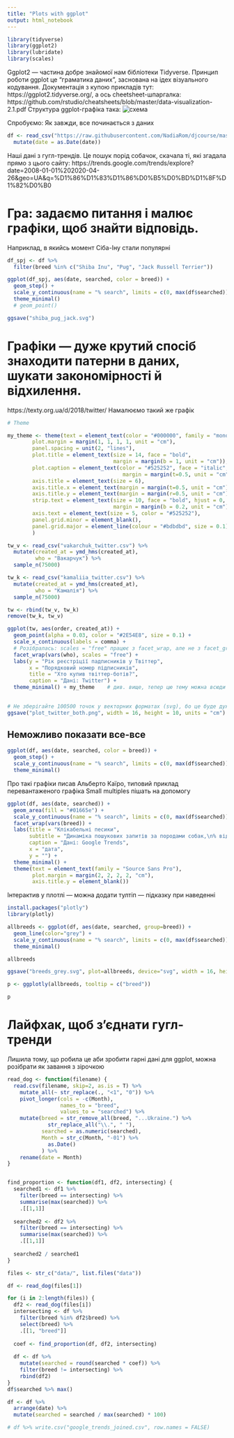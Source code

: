 ```yaml
---
title: "Plots with ggplot"
output: html_notebook
---
```

```r
library(tidyverse)
library(ggplot2)
library(lubridate)
library(scales)
```

Ggplot2 — частина добре знайомої нам бібліотеки Tidyverse.
Принцип роботи ggplot це "граматика даних", заснована на ідех візуального кодування. Документація з купою прикладів тут: https://ggplot2.tidyverse.org/, а ось cheetsheet-шпаргалка: https://github.com/rstudio/cheatsheets/blob/master/data-visualization-2.1.pdf
Структура ggplot-графіка така:
![схема](ggplot_scheme.png)

Спробуємо:
Як завжди, все починається з даних
```r
df <- read_csv("https://raw.githubusercontent.com/NadiaRom/djcourse/master/uku2020/day4-plots/google_trends_joined.csv") %>%
  mutate(date = as.Date(date))
```

Наші дані з гугл-трендів. Це пошук порід собачок, скачала ті, які згадала прямо з цього сайту: https://trends.google.com/trends/explore?date=2008-01-01%202020-04-26&geo=UA&q=%D1%86%D1%83%D1%86%D0%B5%D0%BD%D1%8F%D1%82%D0%B0

# Гра: задаємо питання і малює графіки, щоб знайти відповідь.
Наприклад, в якийсь момент Сіба-Іну стали популярні

```r
df_spj <- df %>%
  filter(breed %in% c("Shiba Inu", "Pug", "Jack Russell Terrier"))

ggplot(df_spj, aes(date, searched, color = breed)) +
  geom_step() +
  scale_y_continuous(name = "% search", limits = c(0, max(df$searched))) +
  theme_minimal()
  # geom_point()

ggsave("shiba_pug_jack.svg")

```


# Графіки — дуже крутий спосіб знаходити патерни в даних, шукати закономірності й відхилення.
https://texty.org.ua/d/2018/twitter/
Намалюємо такий же графік

```r
# Theme

my_theme <- theme(text = element_text(color = "#000000", family = "monospace"),
        plot.margin = margin(1, 1, 1, 1, unit = "cm"),
        panel.spacing = unit(2, "lines"),
        plot.title = element_text(size = 14, face = "bold",
                                  margin = margin(b = 1, unit = "cm")),
        plot.caption = element_text(color = "#525252", face = "italic", size = 5,
                                     margin = margin(t=0.5, unit = "cm")),
        axis.title = element_text(size = 6),
        axis.title.x = element_text(margin = margin(t=0.5, unit = "cm"), hjust=0),
        axis.title.y = element_text(margin = margin(r=0.5, unit = "cm")),
        strip.text = element_text(size = 10, face = "bold", hjust = 0,
                                  margin = margin(b = 0.2, unit = "cm")),
        axis.text = element_text(size = 5, color = "#525252"),
        panel.grid.minor = element_blank(),
        panel.grid.major = element_line(colour = "#bdbdbd", size = 0.1)
        )
```

```r
tw_v <- read_csv("vakarchuk_twitter.csv") %>%
  mutate(created_at = ymd_hms(created_at),
         who = "Вакарчук") %>%
  sample_n(75000)

tw_k <- read_csv("kamaliia_twitter.csv") %>%
  mutate(created_at = ymd_hms(created_at),
         who = "Камалія") %>%
  sample_n(75000)

tw <- rbind(tw_v, tw_k)
remove(tw_k, tw_v) 

ggplot(tw, aes(order, created_at)) +
  geom_point(alpha = 0.03, color = "#2E54E8", size = 0.1) +
  scale_x_continuous(labels = comma) +
  # Розібралась: scales = "free" працює з facet_wrap, але не з facet_grid
  facet_wrap(vars(who), scales = "free") +
  labs(y = "Рік реєстріції падписників у Твіттер",
       x = "Порядковий номер підписників",
       title = "Хто купив твіттер-ботів?",
       caption = "Дані: Twitter") +
  theme_minimal() + my_theme    # див. вище, тепер цю тему можна всюди додавати
  

# Не зберігайте 100500 точок у векторних форматах (svg), бо це буде дуже великий файл, з яким неможливо працювати
ggsave("plot_twitter_both.png", width = 16, height = 10, units = "cm")


```

## Неможливо показати все-все
```r
ggplot(df, aes(date, searched, color = breed)) +
  geom_step() +
  scale_y_continuous(name = "% search", limits = c(0, max(df$searched))) +
  theme_minimal()
```

Про такі графіки писав Альберто Каїро, типовий приклад перевантаженого графіка
Small multiples пішать на допомогу

```r

ggplot(df, aes(date, searched)) +
  geom_area(fill = "#01665e") +
  scale_y_continuous(name = "% search", limits = c(0, max(df$searched))) +
  facet_wrap(vars(breed)) +
  labs(title = "Клікабельні песики",
       subtitle = "Динаміка пошукових запитів за породами собак,\n% від максимального",
       caption = "Дані: Google Trends",
       x = "дата",
       y = "") +
  theme_minimal() +
  theme(text = element_text(family = "Source Sans Pro"),
        plot.margin = margin(2, 2, 2, 2, "cm"),
        axis.title.y = element_blank())
```

Інтерактив у плотлі — можна додати тултіп — підказку при наведенні
```r
install.packages("plotly")
library(plotly)

allbreeds <- ggplot(df, aes(date, searched, group=breed)) +
  geom_line(color="grey") +
  scale_y_continuous(name = "% search", limits = c(0, max(df$searched))) +
  theme_minimal()

allbreeds

ggsave("breeds_grey.svg", plot=allbreeds, device="svg", width = 16, height = 10, units = "cm")

p <- ggplotly(allbreeds, tooltip = c("breed"))

p
```


# Лайфхак, щоб з'єднати гугл-тренди
Лишила тому, що робила це аби зробити гарні дані для ggplot, можна розібрати як завання з зірочкою
```r
read_dog <- function(filename) {
  read.csv(filename, skip=2, as.is = T) %>%
    mutate_all(~ str_replace(., "<1", "0")) %>%
    pivot_longer(cols = -c(Month),
                 names_to = "breed",
                 values_to = "searched") %>%
    mutate(breed = str_remove_all(breed, "...Ukraine.") %>%
             str_replace_all("\\.", " "),
           searched = as.numeric(searched),
           Month = str_c(Month, "-01") %>%
             as.Date()
           ) %>%
    rename(date = Month)
}


find_proportion <- function(df1, df2, intersecting) {
  searched1 <- df1 %>%
    filter(breed == intersecting) %>%
    summarise(max(searched)) %>%
    .[[1,1]]
  
  searched2 <- df2 %>%
    filter(breed == intersecting) %>%
    summarise(max(searched)) %>%
    .[[1,1]]
  
  searched2 / searched1
}

files <- str_c("data/", list.files("data"))

df <- read_dog(files[1])

for (i in 2:length(files)) {
  df2 <- read_dog(files[i])
  intersecting <- df %>%
    filter(breed %in% df2$breed) %>%
    select(breed) %>%
    .[[1, "breed"]]
  
  coef <- find_proportion(df, df2, intersecting)
  
  df <- df %>%
    mutate(searched = round(searched * coef)) %>%
    filter(breed != intersecting) %>%
    rbind(df2)
}
df$searched %>% max()

df <- df %>%
  arrange(date) %>%
  mutate(searched = searched / max(searched) * 100)

# df %>% write.csv("google_trends_joined.csv", row.names = FALSE)

```





